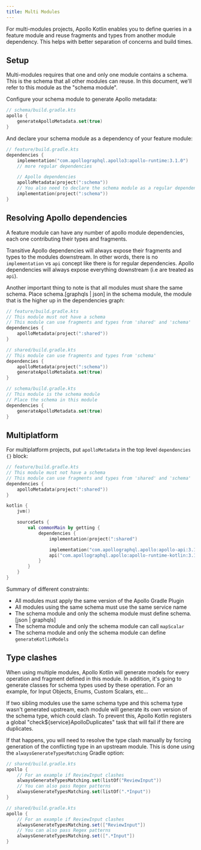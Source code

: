 ```yaml
---
title: Multi Modules
---
```



For multi-modules projects, Apollo Kotlin enables you to define queries in a feature module and reuse fragments and types from another module dependency. This helps with better separation of concerns and build times.

## Setup

Multi-modules requires that one and only one module contains a schema. This is the schema that all other modules can reuse. In this document, we'll refer to this module as the "schema module".

Configure your schema module to generate Apollo metadata:

```kotlin
// schema/build.gradle.kts
apollo {
    generateApolloMetadata.set(true)
}
```

And declare your schema module as a dependency of your feature module:

```kotlin
// feature/build.gradle.kts
dependencies {
    implementation("com.apollographql.apollo3:apollo-runtime:3.1.0")
    // more regular dependencies

    // Apollo dependencies
    apolloMetadata(project(":schema"))
    // You also need to declare the schema module as a regular dependency
    implementation(project(":schema"))
}
```

## Resolving Apollo dependencies

A feature module can have any number of apollo module dependencies, each one contributing their types and fragments.

Transitive Apollo dependencies will always expose their fragments and types to the modules downstream. In other words, there is no `implementation` vs `api` concept like there is for regular dependencies. Apollo dependencies will always expose everything downstream (i.e are treated as `api`).

Another important thing to note is that all modules must share the same schema. Place schema.[graphqls | json] in the schema module, the module that is the higher up in the dependencies graph:

```kotlin
// feature/build.gradle.kts
// This module must not have a schema
// This module can use fragments and types from 'shared' and 'schema'
dependencies {
    apolloMetadata(project(":shared"))
}

// shared/build.gradle.kts
// This module can use fragments and types from 'schema'
dependencies {
    apolloMetadata(project(":schema"))
    generateApolloMetadata.set(true)
}

// schema/build.gradle.kts
// This module is the schema module
// Place the schema in this module
dependencies {
    generateApolloMetadata.set(true)
}
```

## Multiplatform

For multiplatform projects, put `apolloMetadata` in the top level `dependencies {}` block:

```kotlin
// feature/build.gradle.kts
// This module must not have a schema
// This module can use fragments and types from 'shared' and 'schema'
dependencies {
    apolloMetadata(project(":shared"))
}

kotlin {
    jvm()

    sourceSets {
        val commonMain by getting {
            dependencies {
                implementation(project(":shared")

                implementation("com.apollographql.apollo:apollo-api:3.1.0")
                api("com.apollographql.apollo:apollo-runtime-kotlin:3.1.0")
            }
        }
    }
}
```


Summary of different constraints:

* All modules must apply the same version of the Apollo Gradle Plugin
* All modules using the same schema must use the same service name
* The schema module and only the schema module must define schema.[json | graphqls]
* The schema module and only the schema module can call `mapScalar`
* The schema module and only the schema module can define `generateKotlinModels`

## Type clashes

When using multiple modules, Apollo Kotlin will generate models for every operation and fragment defined in this module. In addition, it's going to generate classes for schema types used by these operation. For an example, for Input Objects, Enums, Custom Scalars, etc...

If two sibling modules use the same schema type and this schema type wasn't generated upstream, each module will generate its own version of the schema type, which could clash. To prevent this, Apollo Kotlin registers a global "check${service}ApolloDuplicates" task that will fail if there are duplicates.

If that happens, you will need to resolve the type clash manually by forcing generation of the conflicting type in an upstream module. This is done using the `alwaysGenerateTypesMatching` Gradle option:

<MultiCodeBlock>

```kotlin
// shared/build.gradle.kts
apollo {
    // For an example if ReviewInput clashes
    alwaysGenerateTypesMatching.set(listOf("ReviewInput"))
    // You can also pass Regex patterns
    alwaysGenerateTypesMatching.set(listOf(".*Input"))
}
```

```groovy
// shared/build.gradle.kts
apollo {
    // For an example if ReviewInput clashes
    alwaysGenerateTypesMatching.set(["ReviewInput"])
    // You can also pass Regex patterns
    alwaysGenerateTypesMatching.set([".*Input"])
}
```

</MultiCodeBlock>
